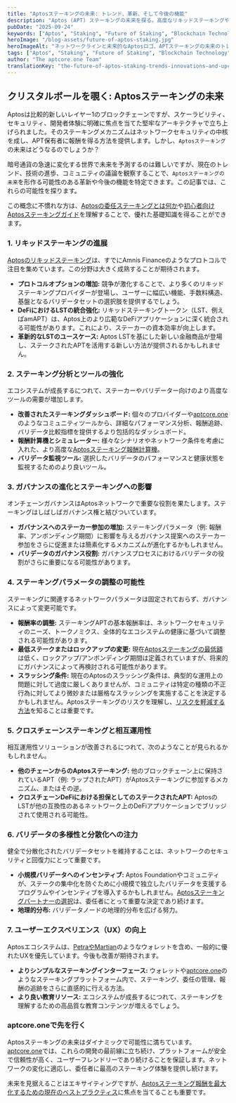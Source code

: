 ```yaml
---
title: "Aptosステーキングの未来: トレンド、革新、そして今後の機能"
description: "Aptos (APT) ステーキングの未来を探る。高度なリキッドステーキングやガバナンスの影響、APT報酬を形作る可能性のあるトレンドや革新、今後の機能を発見しよう。"
pubDate: "2025-09-24"
keywords: ["Aptos", "Staking", "Future of Staking", "Blockchain Technology", "APT", "Crypto Trends", "Innovation", "aptcore.one"]
heroImage: "/blog-assets/future-of-aptos-staking.jpg"
heroImageAlt: "ネットワークラインと未来的なAptosロゴ、APTステーキングの未来のトレンドと革新を象徴"
tags: ["Aptos", "Staking", "Future of Staking", "Blockchain Technology", "APT", "Crypto Trends", "Innovation", "aptcore.one"]
author: "The aptcore.one Team"
translationKey: "the-future-of-aptos-staking-trends-innovations-and-upcoming-features"
---
```


## クリスタルボールを覗く: Aptosステーキングの未来

Aptosは比較的新しいレイヤー1のブロックチェーンですが、スケーラビリティ、セキュリティ、開発者体験に明確に焦点を当てた堅牢なアーキテクチャで立ち上げられました。そのステーキングメカニズムはネットワークセキュリティの中核を成し、APT保有者に報酬を得る方法を提供します。しかし、`Aptosステーキング`の未来はどうなるのでしょうか？

暗号通貨の急速に変化する世界で未来を予測するのは難しいですが、現在のトレンド、技術の進歩、コミュニティの議論を観察することで、`Aptosステーキングの未来`を形作る可能性のある革新や今後の機能を特定できます。この記事では、これらの可能性を探ります。

この概念に不慣れな方は、[Aptosの委任ステーキングとは何か](/blog/ja/aptos-no-i'nin-sute-kingu-toha-sono-shikumi-wo-wakari-yasuku-kaisetsu)や[初心者向けAptosステーキングガイド](/blog/ja/aptcore-one-de-hajimeru-aptos-apt-sute-kingu-nyuumon)を理解することで、優れた基礎知識を得ることができます。

### 1. リキッドステーキングの進展

[Aptosのリキッドステーキング](/blog/ja/aptos-rikiddo-sute-kingu-no-fukabori-ryuudou-sei-wo-kaihou-shi-apt-houshuu-wo-saidai-ka)は、すでにAmnis Financeのようなプロトコルで注目を集めています。この分野は大きく成熟することが期待されます。

* **プロトコルオプションの増加:** 競争が激化することで、より多くのリキッドステーキングプロバイダーが登場し、ユーザーに幅広い機能、手数料構造、基盤となるバリデータセットの選択肢を提供するでしょう。
* **DeFiにおけるLSTの統合強化:** リキッドステーキングトークン（LST、例えばamAPT）は、Aptos上のより広範なDeFiアプリケーションに深く統合される可能性があります。これにより、ステーカーの資本効率が向上します。
* **革新的なLSTのユースケース:** Aptos LSTを基にした新しい金融商品が登場し、ステークされたAPTを活用する新しい方法が提供されるかもしれません。

### 2. ステーキング分析とツールの強化

エコシステムが成長するにつれて、ステーカーやバリデーター向けのより高度なツールの需要が増加します。

* **改善されたステーキングダッシュボード:** 個々のプロバイダーや[aptcore.one](https://aptcore.one)のようなコミュニティツールから、詳細なパフォーマンス分析、報酬追跡、バリデータ比較指標を提供するより包括的なダッシュボード。
* **報酬計算機とシミュレーター:** 様々なシナリオやネットワーク条件を考慮に入れた、より高度な[Aptosステーキング報酬計算機](/blog/ja/aptos-sute-kingu-houshuu-apr-to-apy-no-chigai-to-aptcore-one-de-no-hyouji-houhou)。
* **バリデータ監視ツール:** 選択したバリデータのパフォーマンスと健康状態を監視するためのより良いツール。

### 3. ガバナンスの進化とステーキングへの影響

オンチェーンガバナンスはAptosネットワークで重要な役割を果たします。ステーキングはしばしばガバナンス権と結びついています。

* **ガバナンスへのステーカー参加の増加:** ステーキングパラメータ（例: 報酬率、アンボンディング期間）に影響を与えるガバナンス提案へのステーカー参加をさらに促進または簡素化するメカニズムが進化するかもしれません。
* **バリデータのガバナンス役割:** ガバナンスプロセスにおけるバリデータの役割がさらに重要になる可能性があります。

### 4. ステーキングパラメータの調整の可能性

ステーキングに関連するネットワークパラメータは固定されておらず、ガバナンスによって変更可能です。

* **報酬率の調整:** ステーキングAPTの基本報酬率は、ネットワークセキュリティのニーズ、トークノミクス、全体的なエコシステムの健康に基づいて調整される可能性があります。
* **最低ステークまたはロックアップの変更:** 現在[Aptosステーキングの最低額](/blog/ja/aptos-sute-kingu-no-saitei-hitsuyou-ryou-jissai-ni-dorekurai-no-apt-ga-hitsuyou)は低く、ロックアップ/アンボンディング期間は定義されていますが、将来的にガバナンスによって再検討される可能性があります。
* **スラッシング条件:** 現在のAptosのスラッシング条件は、典型的な運用上の問題に対して過度に厳しくありませんが、コミュニティは特定の種類の不正行為に対してより微妙または厳格なスラッシングを実施することを決定するかもしれません。Aptosステーキングのリスクを理解し、[リスクを軽減する方法](/blog/ja/aptos-sute-kingu-no-risuku-risuku-wo-keigen-suru-tame-no-meikaku-na-gaido)を知ることは重要です。

### 5. クロスチェーンステーキングと相互運用性

相互運用性ソリューションが改善されるにつれて、次のようなことが見られるかもしれません。

* **他のチェーンからのAptosステーキング:** 他のブロックチェーン上に保持されているAPT（例: ラップされたAPT）がAptosステーキングに参加するメカニズム、またはその逆。
* **クロスチェーンDeFiにおける担保としてのステークされたAPT:** AptosのLSTが他の互換性のあるネットワーク上のDeFiアプリケーションでブリッジされて使用される可能性。

### 6. バリデータの多様性と分散化への注力

健全で分散化されたバリデータセットを維持することは、ネットワークのセキュリティと回復力にとって重要です。

* **小規模バリデータへのインセンティブ:** Aptos Foundationやコミュニティが、ステークの集中化を防ぐために小規模で独立したバリデータを支援するプログラムやインセンティブを導入するかもしれません。[Aptosステーキングパートナーの選択](/blog/ja/aptos-sute-kingu-pa-tona-no-erabikata-aptcore-one-de-houshuu-to-sekyuriti-wo-saidai-ka)は、委任者にとって重要な決定であり続けます。
* **地理的分布:** バリデータノードの地理的分布を広げる努力。

### 7. ユーザーエクスペリエンス（UX）の向上

Aptosエコシステムは、[PetraやMartian](/blog/ja/aptos-sute-kingu-uoretto-tettei-hikaku-petra-vs-pontem-vs-anata-no-besuto-choisu)のようなウォレットを含め、一般的に優れたUXを優先しています。今後も改善が期待されます。

* **よりシンプルなステーキングインターフェース:** ウォレットや[aptcore.one](https://aptcore.one)のようなステーキングプラットフォーム内で、ステーキング、委任の管理、報酬の追跡をさらに直感的に行える方法。
* **より良い教育リソース:** エコシステムが成長するにつれて、ステーキングを理解するための高品質な教育コンテンツが増えるでしょう。

### aptcore.oneで先を行く

Aptosステーキングの未来はダイナミックで可能性に満ちています。[aptcore.one](https://aptcore.one)では、これらの開発の最前線に立ち続け、プラットフォームが安全で信頼性が高く、ユーザーフレンドリーであり続けることを保証します。ネットワークの変化に適応し、委任者に最高のステーキング体験を提供し続けます。

未来を見据えることはエキサイティングですが、[Aptosステーキング報酬を最大化するための現在のベストプラクティス](/blog/ja/aptos-sute-kingu-houshuu-wo-saidai-ka-suru-tame-no-koudo-na-hinto-to-senryaku)に焦点を当てることも重要です。